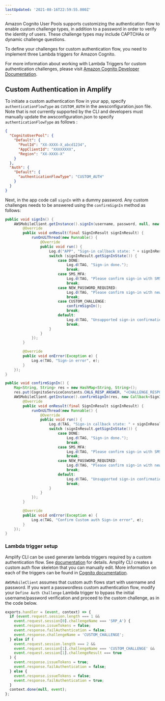 ```yaml
---
lastUpdated: '2021-08-16T22:59:55.000Z'
---
```

Amazon Cognito User Pools supports customizing the authentication flow to enable custom challenge types, in addition to a password in order to verify the identity of users. These challenge types may include CAPTCHAs or dynamic challenge questions.

To define your challenges for custom authentication flow, you need to implement three Lambda triggers for Amazon Cognito.

For more information about working with Lambda Triggers for custom authentication challenges, please visit [Amazon Cognito Developer Documentation](https://docs.aws.amazon.com/cognito/latest/developerguide/user-pool-lambda-challenge.html).

## Custom Authentication in Amplify

To initiate a custom authentication flow in your app, specify `authenticationFlowType` as `CUSTOM_AUTH` in the awsconfiguration.json file. Note that is not currently supported by the CLI and developers must manually update the awsconfiguration.json to specify `authenticationFlowType` as follows : 

```json
{
  "CognitoUserPool": {
    "Default": {
      "PoolId": "XX-XXXX-X_abcd1234",
      "AppClientId": "XXXXXXXX",
      "Region": "XX-XXXX-X"
    }
  },
  "Auth": {
    "Default": {
      "authenticationFlowType": "CUSTOM_AUTH"
    }
  }
}
```

Next, in the app code  call `signIn` with a dummy password. Any custom challenges needs to be answered using the `confirmSignIn` method as follows:

```java
public void signIn() {
    AWSMobileClient.getInstance().signIn(username, password, null, new Callback<SignInResult>() {
        @Override
        public void onResult(final SignInResult signInResult) {
            runOnUiThread(new Runnable() {
                @Override
                public void run() {
                    Log.d("APP", "Sign-in callback state: " + signInResult.getSignInState());
                    switch (signInResult.getSignInState()) {
                        case DONE:
                            Log.d(TAG, "Sign-in done.");
                            break;
                        case SMS_MFA:
                            Log.d(TAG, "Please confirm sign-in with SMS.");
                            break;
                        case NEW_PASSWORD_REQUIRED:
                            Log.d(TAG, "Please confirm sign-in with new password.");
                            break;
                        case CUSTOM_CHALLENGE:
                            confirmSignIn();
                            break;
                        default:
                            Log.d(TAG, "Unsupported sign-in confirmation: " + signInResult.getSignInState());
                            break;
                    }
                }
            });
        }

        @Override
        public void onError(Exception e) {
            Log.e(TAG, "Sign-in error", e);
        }
    });
}

public void confirmSignIn() {
    Map<String, String> res = new HashMap<String, String>();
    res.put(CognitoServiceConstants.CHLG_RESP_ANSWER, "<CHALLENGE_RESPONSE>");
    AWSMobileClient.getInstance().confirmSignIn(res, new Callback<SignInResult>() {
        @Override
        public void onResult(final SignInResult signInResult) {
            runOnUiThread(new Runnable() {
                @Override
                public void run() {
                    Log.d(TAG, "Sign-in callback state: " + signInResult.getSignInState());
                    switch (signInResult.getSignInState()) {
                        case DONE:
                            Log.d(TAG, "Sign-in done.");
                            break;
                        case SMS_MFA:
                            Log.d(TAG, "Please confirm sign-in with SMS.");
                            break;
                        case NEW_PASSWORD_REQUIRED:
                            Log.d(TAG, "Please confirm sign-in with new password.");
                            break;
                        default:
                            Log.d(TAG, "Unsupported sign-in confirmation: " + signInResult.getSignInState());
                            break;
                    }
                }
            });
        }

        @Override
        public void onError(Exception e) {
            Log.e(TAG, "Confirm Custom auth Sign-in error", e);
        }
    });
}
```

### Lambda trigger setup

Amplify CLI can be used generate lambda triggers required by a custom authentication flow. See [documentation](/cli/usage/lambda-triggers) for details. Amplify CLI creates a custom auth flow skeleton that you can manually edit. More information on each of the triggers can be found in [Cognito documentation](https://docs.aws.amazon.com/cognito/latest/developerguide/user-pool-lambda-challenge.html).

`AWSMobileClient` assumes that custom auth flows start with username and password. If you want a passwordless custom authentication flow, modify your `Define Auth Challenge` Lambda trigger to bypass the initial username/password verification and proceed to the custom challenge, as in the code below.

```javascript
exports.handler = (event, context) => {
  if (event.request.session.length === 1 && 
    event.request.session[0].challengeName === 'SRP_A') {
    event.response.issueTokens = false;
    event.response.failAuthentication = false;
    event.response.challengeName = 'CUSTOM_CHALLENGE';
  } else if (
    event.request.session.length === 2 &&
    event.request.session[1].challengeName === 'CUSTOM_CHALLENGE' &&
    event.request.session[1].challengeResult === true
  ) {
    event.response.issueTokens = true;
    event.response.failAuthentication = false;
  } else {
    event.response.issueTokens = false;
    event.response.failAuthentication = true;
  }
  context.done(null, event);
};
``` 
